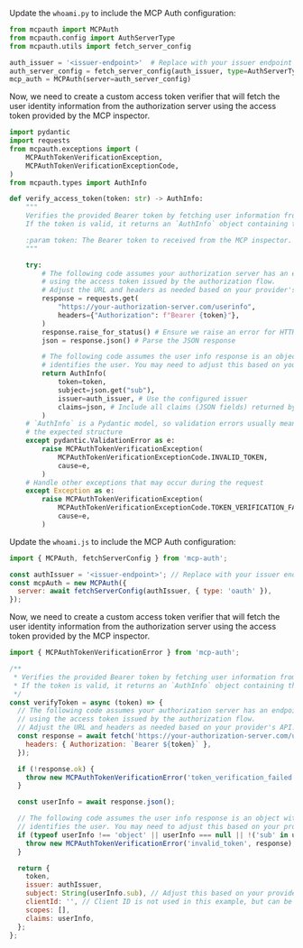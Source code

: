 

<Tabs groupId="sdk">

<TabItem value="python" label="Python">

Update the `whoami.py` to include the MCP Auth configuration:

```python
from mcpauth import MCPAuth
from mcpauth.config import AuthServerType
from mcpauth.utils import fetch_server_config

auth_issuer = '<issuer-endpoint>'  # Replace with your issuer endpoint
auth_server_config = fetch_server_config(auth_issuer, type=AuthServerType.OAUTH)
mcp_auth = MCPAuth(server=auth_server_config)
```

<ManualMetadataFetching />

Now, we need to create a custom access token verifier that will fetch the user identity information from the authorization server using the access token provided by the MCP inspector.

```python
import pydantic
import requests
from mcpauth.exceptions import (
    MCPAuthTokenVerificationException,
    MCPAuthTokenVerificationExceptionCode,
)
from mcpauth.types import AuthInfo

def verify_access_token(token: str) -> AuthInfo:
    """
    Verifies the provided Bearer token by fetching user information from the authorization server.
    If the token is valid, it returns an `AuthInfo` object containing the user's information.

    :param token: The Bearer token to received from the MCP inspector.
    """

    try:
        # The following code assumes your authorization server has an endpoint for fetching user info
        # using the access token issued by the authorization flow.
        # Adjust the URL and headers as needed based on your provider's API.
        response = requests.get(
            "https://your-authorization-server.com/userinfo",
            headers={"Authorization": f"Bearer {token}"},
        )
        response.raise_for_status() # Ensure we raise an error for HTTP errors
        json = response.json() # Parse the JSON response

        # The following code assumes the user info response is an object with a 'sub' field that
        # identifies the user. You may need to adjust this based on your provider's API.
        return AuthInfo(
            token=token,
            subject=json.get("sub"),
            issuer=auth_issuer, # Use the configured issuer
            claims=json, # Include all claims (JSON fields) returned by the endpoint
        )
    # `AuthInfo` is a Pydantic model, so validation errors usually mean the response didn't match
    # the expected structure
    except pydantic.ValidationError as e:
        raise MCPAuthTokenVerificationException(
            MCPAuthTokenVerificationExceptionCode.INVALID_TOKEN,
            cause=e,
        )
    # Handle other exceptions that may occur during the request
    except Exception as e:
        raise MCPAuthTokenVerificationException(
            MCPAuthTokenVerificationExceptionCode.TOKEN_VERIFICATION_FAILED,
            cause=e,
        )
```

</TabItem>
<TabItem value="node" label="Node.js">

Update the `whoami.js` to include the MCP Auth configuration:

```js
import { MCPAuth, fetchServerConfig } from 'mcp-auth';

const authIssuer = '<issuer-endpoint>'; // Replace with your issuer endpoint
const mcpAuth = new MCPAuth({
  server: await fetchServerConfig(authIssuer, { type: 'oauth' }),
});
```

<ManualMetadataFetching />

Now, we need to create a custom access token verifier that will fetch the user identity information from the authorization server using the access token provided by the MCP inspector.

```js
import { MCPAuthTokenVerificationError } from 'mcp-auth';

/**
 * Verifies the provided Bearer token by fetching user information from the authorization server.
 * If the token is valid, it returns an `AuthInfo` object containing the user's information.
 */
const verifyToken = async (token) => {
  // The following code assumes your authorization server has an endpoint for fetching user info
  // using the access token issued by the authorization flow.
  // Adjust the URL and headers as needed based on your provider's API.
  const response = await fetch('https://your-authorization-server.com/userinfo', {
    headers: { Authorization: `Bearer ${token}` },
  });

  if (!response.ok) {
    throw new MCPAuthTokenVerificationError('token_verification_failed', response);
  }

  const userInfo = await response.json();

  // The following code assumes the user info response is an object with a 'sub' field that
  // identifies the user. You may need to adjust this based on your provider's API.
  if (typeof userInfo !== 'object' || userInfo === null || !('sub' in userInfo)) {
    throw new MCPAuthTokenVerificationError('invalid_token', response);
  }

  return {
    token,
    issuer: authIssuer,
    subject: String(userInfo.sub), // Adjust this based on your provider's user ID field
    clientId: '', // Client ID is not used in this example, but can be set if needed
    scopes: [],
    claims: userInfo,
  };
};
```

</TabItem>
</Tabs>
